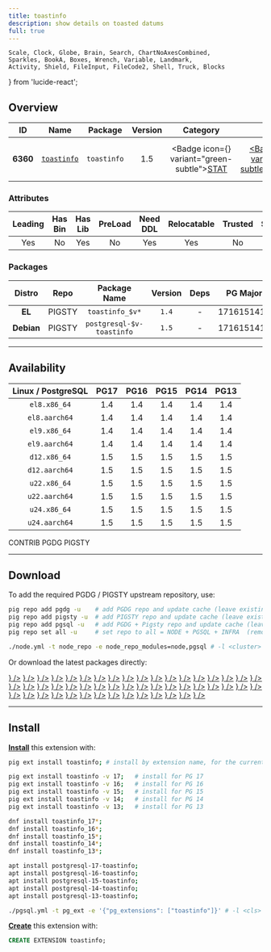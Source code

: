 ```yaml
---
title: toastinfo
description: show details on toasted datums
full: true
---
```


    Scale, Clock, Globe, Brain, Search, ChartNoAxesCombined,
    Sparkles, BookA, Boxes, Wrench, Variable, Landmark,
    Activity, Shield, FileInput, FileCode2, Shell, Truck, Blocks
} from 'lucide-react';

## Overview

| <TooltipIconButton tooltip="Extension unique identifier" side="top">ID</TooltipIconButton> | <TooltipIconButton tooltip="Extension name" side="top">Name</TooltipIconButton> | <TooltipIconButton tooltip="Package name for installation" side="top">Package</TooltipIconButton> | <TooltipIconButton tooltip="Latest available extension version" side="top">Version</TooltipIconButton> | <TooltipIconButton tooltip="Extension category" side="top">Category</TooltipIconButton> | <TooltipIconButton tooltip="Open source license" side="top">License</TooltipIconButton> | <TooltipIconButton tooltip="Programming language" side="top">Lang</TooltipIconButton> |
|:--------:|:--------:|:----------:|:--------------:|:---------------------------------------:|:------------------------------------------------------:|:----:|
| **6360** | [`toastinfo`](https://github.com/credativ/toastinfo) | `toastinfo` | 1.5 | <Badge icon={<Activity />} variant="green-subtle"><a href="/ext/stat" className="no-underline">STAT</a></Badge> | <a href="/ext/list/license#postgresql" className="no-underline"><Badge icon={<Scale />} variant="blue-subtle">PostgreSQL</Badge></a> | <a href="/ext/list/lang#c"><Badge icon={<FileCode2 />} variant="blue-subtle">C</Badge></a> |

### Attributes

| <TooltipIconButton tooltip="The Primary Leading extension in the Package" side="top">Leading</TooltipIconButton> | <TooltipIconButton tooltip="Contains binary utils" side="top">Has Bin</TooltipIconButton> | <TooltipIconButton tooltip="Contains .so shared library files" side="top">Has Lib</TooltipIconButton> | <TooltipIconButton tooltip="Requires preloading via shared_preload_libraries" side="top">PreLoad</TooltipIconButton> | <TooltipIconButton tooltip="Requires CREATE EXTENSION DDL command" side="top">Need DDL</TooltipIconButton> | <TooltipIconButton tooltip="Can be installed in any schema" side="top">Relocatable</TooltipIconButton> | <TooltipIconButton tooltip="Can be created by non-superuser" side="top">Trusted</TooltipIconButton> | <TooltipIconButton tooltip="Schemas used by this extension" side="top">Schemas</TooltipIconButton> |
|:-------:|:-------:|:-------:|:-------:|:--------:|:-----------:|:-------:|:-------:|
| Yes | No | Yes | No | Yes | Yes | No | - |

### Packages

| <TooltipIconButton tooltip="Linux distribution family, EL or Debian" side="top">Distro</TooltipIconButton> | <TooltipIconButton tooltip="Package repository" side="top">Repo</TooltipIconButton> | <TooltipIconButton tooltip="The RPM/DEB Package Name Pattern (replace $v with real pg major)" side="top">Package Name</TooltipIconButton> | <TooltipIconButton tooltip="Latest package version" side="top">Version</TooltipIconButton> | <TooltipIconButton tooltip="RPM/DEB Package dependencies" side="top">Deps</TooltipIconButton> | <TooltipIconButton tooltip="Available in these PostgreSQL Major Versions" side="top">PG Major</TooltipIconButton> |
|:----------:|:--------:|:------------------------:|:-----------:|:------------:|:------------------:|
|   **EL**   | <Badge variant="amber-subtle"><span className="font-bold">PIGSTY</span></Badge> | `toastinfo_$v*` | `1.4` | - | <Badge variant="green-subtle">17</Badge><Badge variant="green-subtle">16</Badge><Badge variant="green-subtle">15</Badge><Badge variant="green-subtle">14</Badge><Badge variant="green-subtle">13</Badge> |
| **Debian** | <Badge variant="amber-subtle"><span className="font-bold">PIGSTY</span></Badge> | `postgresql-$v-toastinfo` | `1.5` | - | <Badge variant="green-subtle">17</Badge><Badge variant="green-subtle">16</Badge><Badge variant="green-subtle">15</Badge><Badge variant="green-subtle">14</Badge><Badge variant="green-subtle">13</Badge> |



------

## Availability

| <TooltipIconButton tooltip="Linux Distro Arch / PostgreSQL Major Version" side="top">Linux / PostgreSQL </TooltipIconButton> | **PG17** | **PG16** | **PG15** | **PG14** | **PG13** |
|:-----:|:-----:|:-----:|:-----:|:-----:|:-----:|
| `el8.x86_64` | <Badge variant="amber-subtle">1.4</Badge> | <Badge variant="amber-subtle">1.4</Badge> | <Badge variant="amber-subtle">1.4</Badge> | <Badge variant="amber-subtle">1.4</Badge> | <Badge variant="amber-subtle">1.4</Badge> |
| `el8.aarch64` | <Badge variant="amber-subtle">1.4</Badge> | <Badge variant="amber-subtle">1.4</Badge> | <Badge variant="amber-subtle">1.4</Badge> | <Badge variant="amber-subtle">1.4</Badge> | <Badge variant="amber-subtle">1.4</Badge> |
| `el9.x86_64` | <Badge variant="amber-subtle">1.4</Badge> | <Badge variant="amber-subtle">1.4</Badge> | <Badge variant="amber-subtle">1.4</Badge> | <Badge variant="amber-subtle">1.4</Badge> | <Badge variant="amber-subtle">1.4</Badge> |
| `el9.aarch64` | <Badge variant="amber-subtle">1.4</Badge> | <Badge variant="amber-subtle">1.4</Badge> | <Badge variant="amber-subtle">1.4</Badge> | <Badge variant="amber-subtle">1.4</Badge> | <Badge variant="amber-subtle">1.4</Badge> |
| `d12.x86_64` | <Badge variant="blue-subtle">1.5</Badge> | <Badge variant="blue-subtle">1.5</Badge> | <Badge variant="blue-subtle">1.5</Badge> | <Badge variant="blue-subtle">1.5</Badge> | <Badge variant="blue-subtle">1.5</Badge> |
| `d12.aarch64` | <Badge variant="blue-subtle">1.5</Badge> | <Badge variant="blue-subtle">1.5</Badge> | <Badge variant="blue-subtle">1.5</Badge> | <Badge variant="blue-subtle">1.5</Badge> | <Badge variant="blue-subtle">1.5</Badge> |
| `u22.x86_64` | <Badge variant="blue-subtle">1.5</Badge> | <Badge variant="blue-subtle">1.5</Badge> | <Badge variant="blue-subtle">1.5</Badge> | <Badge variant="blue-subtle">1.5</Badge> | <Badge variant="blue-subtle">1.5</Badge> |
| `u22.aarch64` | <Badge variant="blue-subtle">1.5</Badge> | <Badge variant="blue-subtle">1.5</Badge> | <Badge variant="blue-subtle">1.5</Badge> | <Badge variant="blue-subtle">1.5</Badge> | <Badge variant="blue-subtle">1.5</Badge> |
| `u24.x86_64` | <Badge variant="blue-subtle">1.5</Badge> | <Badge variant="blue-subtle">1.5</Badge> | <Badge variant="blue-subtle">1.5</Badge> | <Badge variant="blue-subtle">1.5</Badge> | <Badge variant="blue-subtle">1.5</Badge> |
| `u24.aarch64` | <Badge variant="blue-subtle">1.5</Badge> | <Badge variant="blue-subtle">1.5</Badge> | <Badge variant="blue-subtle">1.5</Badge> | <Badge variant="blue-subtle">1.5</Badge> | <Badge variant="blue-subtle">1.5</Badge> |

<Badge variant="green-subtle"><span className="font-black">CONTRIB</span></Badge> <Badge variant="blue-subtle"><span className="font-black">PGDG</span></Badge> <Badge variant="amber-subtle"><span className="font-black">PIGSTY</span></Badge>

------

## Download

To add the required PGDG / PIGSTY upstream repository, use:

```bash tab="pig"
pig repo add pgdg -u    # add PGDG repo and update cache (leave existing repos)
pig repo add pigsty -u  # add PIGSTY repo and update cache (leave existing repos)
pig repo add pgsql -u   # add PGDG + Pigsty repo and update cache (leave existing repos)
pig repo set all -u     # set repo to all = NODE + PGSQL + INFRA  (remove existing repos)
```
```bash tab="pigsty"
./node.yml -t node_repo -e node_repo_modules=node,pgsql # -l <cluster>
```

Or download the latest packages directly:

<Files>
    <Folder name="el8.x86_64">
        <a href="https://repo.pigsty.io/yum/pgsql/el8.x86_64/toastinfo_17-1.4-1PIGSTY.el8.x86_64.rpm"><File name="toastinfo_17-1.4-1PIGSTY.el8.x86_64.rpm" icon={<Package className="text-emerald-500" />} /></a>
        <a href="https://repo.pigsty.io/yum/pgsql/el8.x86_64/toastinfo_16-1.4-1PIGSTY.el8.x86_64.rpm"><File name="toastinfo_16-1.4-1PIGSTY.el8.x86_64.rpm" icon={<Package className="text-emerald-500" />} /></a>
        <a href="https://repo.pigsty.io/yum/pgsql/el8.x86_64/toastinfo_15-1.4-1PIGSTY.el8.x86_64.rpm"><File name="toastinfo_15-1.4-1PIGSTY.el8.x86_64.rpm" icon={<Package className="text-emerald-500" />} /></a>
        <a href="https://repo.pigsty.io/yum/pgsql/el8.x86_64/toastinfo_14-1.4-1PIGSTY.el8.x86_64.rpm"><File name="toastinfo_14-1.4-1PIGSTY.el8.x86_64.rpm" icon={<Package className="text-emerald-500" />} /></a>
        <a href="https://repo.pigsty.io/yum/pgsql/el8.x86_64/toastinfo_13-1.4-1PIGSTY.el8.x86_64.rpm"><File name="toastinfo_13-1.4-1PIGSTY.el8.x86_64.rpm" icon={<Package className="text-emerald-500" />} /></a>
    </Folder>
    <Folder name="el8.aarch64">
        <a href="https://repo.pigsty.io/yum/pgsql/el8.aarch64/toastinfo_17-1.4-1PIGSTY.el8.aarch64.rpm"><File name="toastinfo_17-1.4-1PIGSTY.el8.aarch64.rpm" icon={<Package className="text-orange-500" />} /></a>
        <a href="https://repo.pigsty.io/yum/pgsql/el8.aarch64/toastinfo_16-1.4-1PIGSTY.el8.aarch64.rpm"><File name="toastinfo_16-1.4-1PIGSTY.el8.aarch64.rpm" icon={<Package className="text-orange-500" />} /></a>
        <a href="https://repo.pigsty.io/yum/pgsql/el8.aarch64/toastinfo_15-1.4-1PIGSTY.el8.aarch64.rpm"><File name="toastinfo_15-1.4-1PIGSTY.el8.aarch64.rpm" icon={<Package className="text-orange-500" />} /></a>
        <a href="https://repo.pigsty.io/yum/pgsql/el8.aarch64/toastinfo_14-1.4-1PIGSTY.el8.aarch64.rpm"><File name="toastinfo_14-1.4-1PIGSTY.el8.aarch64.rpm" icon={<Package className="text-orange-500" />} /></a>
        <a href="https://repo.pigsty.io/yum/pgsql/el8.aarch64/toastinfo_13-1.4-1PIGSTY.el8.aarch64.rpm"><File name="toastinfo_13-1.4-1PIGSTY.el8.aarch64.rpm" icon={<Package className="text-orange-500" />} /></a>
    </Folder>
    <Folder name="el9.x86_64">
        <a href="https://repo.pigsty.io/yum/pgsql/el9.x86_64/toastinfo_17-1.4-1PIGSTY.el9.x86_64.rpm"><File name="toastinfo_17-1.4-1PIGSTY.el9.x86_64.rpm" icon={<Package className="text-emerald-500" />} /></a>
        <a href="https://repo.pigsty.io/yum/pgsql/el9.x86_64/toastinfo_16-1.4-1PIGSTY.el9.x86_64.rpm"><File name="toastinfo_16-1.4-1PIGSTY.el9.x86_64.rpm" icon={<Package className="text-emerald-500" />} /></a>
        <a href="https://repo.pigsty.io/yum/pgsql/el9.x86_64/toastinfo_15-1.4-1PIGSTY.el9.x86_64.rpm"><File name="toastinfo_15-1.4-1PIGSTY.el9.x86_64.rpm" icon={<Package className="text-emerald-500" />} /></a>
        <a href="https://repo.pigsty.io/yum/pgsql/el9.x86_64/toastinfo_14-1.4-1PIGSTY.el9.x86_64.rpm"><File name="toastinfo_14-1.4-1PIGSTY.el9.x86_64.rpm" icon={<Package className="text-emerald-500" />} /></a>
        <a href="https://repo.pigsty.io/yum/pgsql/el9.x86_64/toastinfo_13-1.4-1PIGSTY.el9.x86_64.rpm"><File name="toastinfo_13-1.4-1PIGSTY.el9.x86_64.rpm" icon={<Package className="text-emerald-500" />} /></a>
    </Folder>
    <Folder name="el9.aarch64">
        <a href="https://repo.pigsty.io/yum/pgsql/el9.aarch64/toastinfo_17-1.4-1PIGSTY.el9.aarch64.rpm"><File name="toastinfo_17-1.4-1PIGSTY.el9.aarch64.rpm" icon={<Package className="text-orange-500" />} /></a>
        <a href="https://repo.pigsty.io/yum/pgsql/el9.aarch64/toastinfo_16-1.4-1PIGSTY.el9.aarch64.rpm"><File name="toastinfo_16-1.4-1PIGSTY.el9.aarch64.rpm" icon={<Package className="text-orange-500" />} /></a>
        <a href="https://repo.pigsty.io/yum/pgsql/el9.aarch64/toastinfo_15-1.4-1PIGSTY.el9.aarch64.rpm"><File name="toastinfo_15-1.4-1PIGSTY.el9.aarch64.rpm" icon={<Package className="text-orange-500" />} /></a>
        <a href="https://repo.pigsty.io/yum/pgsql/el9.aarch64/toastinfo_14-1.4-1PIGSTY.el9.aarch64.rpm"><File name="toastinfo_14-1.4-1PIGSTY.el9.aarch64.rpm" icon={<Package className="text-orange-500" />} /></a>
        <a href="https://repo.pigsty.io/yum/pgsql/el9.aarch64/toastinfo_13-1.4-1PIGSTY.el9.aarch64.rpm"><File name="toastinfo_13-1.4-1PIGSTY.el9.aarch64.rpm" icon={<Package className="text-orange-500" />} /></a>
    </Folder>
    <Folder name="d12.x86_64">
        <a href="https://apt.postgresql.org/pub/repos/apt/pool/main/t/toastinfo/postgresql-17-toastinfo_1.5-2.pgdg120+1_arm64.deb"><File name="postgresql-17-toastinfo_1.5-2.pgdg120+1_arm64.deb" icon={<Box className="text-emerald-500" />} /></a>
        <a href="https://apt.postgresql.org/pub/repos/apt/pool/main/t/toastinfo/postgresql-16-toastinfo_1.5-2.pgdg120+1_arm64.deb"><File name="postgresql-16-toastinfo_1.5-2.pgdg120+1_arm64.deb" icon={<Box className="text-emerald-500" />} /></a>
        <a href="https://apt.postgresql.org/pub/repos/apt/pool/main/t/toastinfo/postgresql-15-toastinfo_1.5-2.pgdg120+1_arm64.deb"><File name="postgresql-15-toastinfo_1.5-2.pgdg120+1_arm64.deb" icon={<Box className="text-emerald-500" />} /></a>
        <a href="https://apt.postgresql.org/pub/repos/apt/pool/main/t/toastinfo/postgresql-14-toastinfo_1.5-2.pgdg120+1_arm64.deb"><File name="postgresql-14-toastinfo_1.5-2.pgdg120+1_arm64.deb" icon={<Box className="text-emerald-500" />} /></a>
        <a href="https://apt.postgresql.org/pub/repos/apt/pool/main/t/toastinfo/postgresql-13-toastinfo_1.5-2.pgdg120+1_arm64.deb"><File name="postgresql-13-toastinfo_1.5-2.pgdg120+1_arm64.deb" icon={<Box className="text-emerald-500" />} /></a>
    </Folder>
    <Folder name="d12.aarch64">
        <a href="https://apt.postgresql.org/pub/repos/apt/pool/main/t/toastinfo/postgresql-17-toastinfo_1.5-2.pgdg120+1_amd64.deb"><File name="postgresql-17-toastinfo_1.5-2.pgdg120+1_amd64.deb" icon={<Box className="text-orange-500" />} /></a>
        <a href="https://apt.postgresql.org/pub/repos/apt/pool/main/t/toastinfo/postgresql-16-toastinfo_1.5-2.pgdg120+1_amd64.deb"><File name="postgresql-16-toastinfo_1.5-2.pgdg120+1_amd64.deb" icon={<Box className="text-orange-500" />} /></a>
        <a href="https://apt.postgresql.org/pub/repos/apt/pool/main/t/toastinfo/postgresql-15-toastinfo_1.5-2.pgdg120+1_amd64.deb"><File name="postgresql-15-toastinfo_1.5-2.pgdg120+1_amd64.deb" icon={<Box className="text-orange-500" />} /></a>
        <a href="https://apt.postgresql.org/pub/repos/apt/pool/main/t/toastinfo/postgresql-14-toastinfo_1.5-2.pgdg120+1_amd64.deb"><File name="postgresql-14-toastinfo_1.5-2.pgdg120+1_amd64.deb" icon={<Box className="text-orange-500" />} /></a>
        <a href="https://apt.postgresql.org/pub/repos/apt/pool/main/t/toastinfo/postgresql-13-toastinfo_1.5-2.pgdg120+1_amd64.deb"><File name="postgresql-13-toastinfo_1.5-2.pgdg120+1_amd64.deb" icon={<Box className="text-orange-500" />} /></a>
    </Folder>
    <Folder name="u22.x86_64">
        <a href="https://apt.postgresql.org/pub/repos/apt/pool/main/t/toastinfo/postgresql-17-toastinfo_1.5-2.pgdg22.04+1_amd64.deb"><File name="postgresql-17-toastinfo_1.5-2.pgdg22.04+1_amd64.deb" icon={<Box className="text-emerald-500" />} /></a>
        <a href="https://apt.postgresql.org/pub/repos/apt/pool/main/t/toastinfo/postgresql-16-toastinfo_1.5-2.pgdg22.04+1_amd64.deb"><File name="postgresql-16-toastinfo_1.5-2.pgdg22.04+1_amd64.deb" icon={<Box className="text-emerald-500" />} /></a>
        <a href="https://apt.postgresql.org/pub/repos/apt/pool/main/t/toastinfo/postgresql-15-toastinfo_1.5-2.pgdg22.04+1_amd64.deb"><File name="postgresql-15-toastinfo_1.5-2.pgdg22.04+1_amd64.deb" icon={<Box className="text-emerald-500" />} /></a>
        <a href="https://apt.postgresql.org/pub/repos/apt/pool/main/t/toastinfo/postgresql-14-toastinfo_1.5-2.pgdg22.04+1_amd64.deb"><File name="postgresql-14-toastinfo_1.5-2.pgdg22.04+1_amd64.deb" icon={<Box className="text-emerald-500" />} /></a>
        <a href="https://apt.postgresql.org/pub/repos/apt/pool/main/t/toastinfo/postgresql-13-toastinfo_1.5-2.pgdg22.04+1_amd64.deb"><File name="postgresql-13-toastinfo_1.5-2.pgdg22.04+1_amd64.deb" icon={<Box className="text-emerald-500" />} /></a>
    </Folder>
    <Folder name="u22.aarch64">
        <a href="https://apt.postgresql.org/pub/repos/apt/pool/main/t/toastinfo/postgresql-17-toastinfo_1.5-2.pgdg22.04+1_arm64.deb"><File name="postgresql-17-toastinfo_1.5-2.pgdg22.04+1_arm64.deb" icon={<Box className="text-orange-500" />} /></a>
        <a href="https://apt.postgresql.org/pub/repos/apt/pool/main/t/toastinfo/postgresql-16-toastinfo_1.5-2.pgdg22.04+1_arm64.deb"><File name="postgresql-16-toastinfo_1.5-2.pgdg22.04+1_arm64.deb" icon={<Box className="text-orange-500" />} /></a>
        <a href="https://apt.postgresql.org/pub/repos/apt/pool/main/t/toastinfo/postgresql-15-toastinfo_1.5-2.pgdg22.04+1_arm64.deb"><File name="postgresql-15-toastinfo_1.5-2.pgdg22.04+1_arm64.deb" icon={<Box className="text-orange-500" />} /></a>
        <a href="https://apt.postgresql.org/pub/repos/apt/pool/main/t/toastinfo/postgresql-14-toastinfo_1.5-2.pgdg22.04+1_arm64.deb"><File name="postgresql-14-toastinfo_1.5-2.pgdg22.04+1_arm64.deb" icon={<Box className="text-orange-500" />} /></a>
        <a href="https://apt.postgresql.org/pub/repos/apt/pool/main/t/toastinfo/postgresql-13-toastinfo_1.5-2.pgdg22.04+1_arm64.deb"><File name="postgresql-13-toastinfo_1.5-2.pgdg22.04+1_arm64.deb" icon={<Box className="text-orange-500" />} /></a>
    </Folder>
    <Folder name="u24.x86_64">
        <a href="https://apt.postgresql.org/pub/repos/apt/pool/main/t/toastinfo/postgresql-17-toastinfo_1.5-2.pgdg24.04+1_amd64.deb"><File name="postgresql-17-toastinfo_1.5-2.pgdg24.04+1_amd64.deb" icon={<Box className="text-emerald-500" />} /></a>
        <a href="https://apt.postgresql.org/pub/repos/apt/pool/main/t/toastinfo/postgresql-16-toastinfo_1.5-2.pgdg24.04+1_amd64.deb"><File name="postgresql-16-toastinfo_1.5-2.pgdg24.04+1_amd64.deb" icon={<Box className="text-emerald-500" />} /></a>
        <a href="https://apt.postgresql.org/pub/repos/apt/pool/main/t/toastinfo/postgresql-15-toastinfo_1.5-2.pgdg24.04+1_amd64.deb"><File name="postgresql-15-toastinfo_1.5-2.pgdg24.04+1_amd64.deb" icon={<Box className="text-emerald-500" />} /></a>
        <a href="https://apt.postgresql.org/pub/repos/apt/pool/main/t/toastinfo/postgresql-14-toastinfo_1.5-2.pgdg24.04+1_amd64.deb"><File name="postgresql-14-toastinfo_1.5-2.pgdg24.04+1_amd64.deb" icon={<Box className="text-emerald-500" />} /></a>
        <a href="https://apt.postgresql.org/pub/repos/apt/pool/main/t/toastinfo/postgresql-13-toastinfo_1.5-2.pgdg24.04+1_amd64.deb"><File name="postgresql-13-toastinfo_1.5-2.pgdg24.04+1_amd64.deb" icon={<Box className="text-emerald-500" />} /></a>
    </Folder>
    <Folder name="u24.aarch64">
        <a href="https://apt.postgresql.org/pub/repos/apt/pool/main/t/toastinfo/postgresql-17-toastinfo_1.5-2.pgdg24.04+1_arm64.deb"><File name="postgresql-17-toastinfo_1.5-2.pgdg24.04+1_arm64.deb" icon={<Box className="text-orange-500" />} /></a>
        <a href="https://apt.postgresql.org/pub/repos/apt/pool/main/t/toastinfo/postgresql-16-toastinfo_1.5-2.pgdg24.04+1_arm64.deb"><File name="postgresql-16-toastinfo_1.5-2.pgdg24.04+1_arm64.deb" icon={<Box className="text-orange-500" />} /></a>
        <a href="https://apt.postgresql.org/pub/repos/apt/pool/main/t/toastinfo/postgresql-15-toastinfo_1.5-2.pgdg24.04+1_arm64.deb"><File name="postgresql-15-toastinfo_1.5-2.pgdg24.04+1_arm64.deb" icon={<Box className="text-orange-500" />} /></a>
        <a href="https://apt.postgresql.org/pub/repos/apt/pool/main/t/toastinfo/postgresql-14-toastinfo_1.5-2.pgdg24.04+1_arm64.deb"><File name="postgresql-14-toastinfo_1.5-2.pgdg24.04+1_arm64.deb" icon={<Box className="text-orange-500" />} /></a>
        <a href="https://apt.postgresql.org/pub/repos/apt/pool/main/t/toastinfo/postgresql-13-toastinfo_1.5-2.pgdg24.04+1_arm64.deb"><File name="postgresql-13-toastinfo_1.5-2.pgdg24.04+1_arm64.deb" icon={<Box className="text-orange-500" />} /></a>
    </Folder>
</Files>

------

## Install

[**Install**](/docs/pgsql/extension/install) this extension with:

```bash tab="pig"
pig ext install toastinfo; # install by extension name, for the current active PG version

pig ext install toastinfo -v 17;   # install for PG 17
pig ext install toastinfo -v 16;   # install for PG 16
pig ext install toastinfo -v 15;   # install for PG 15
pig ext install toastinfo -v 14;   # install for PG 14
pig ext install toastinfo -v 13;   # install for PG 13
```
```bash tab="yum" 
dnf install toastinfo_17*;
dnf install toastinfo_16*;
dnf install toastinfo_15*;
dnf install toastinfo_14*;
dnf install toastinfo_13*;
```
```bash tab="apt" 
apt install postgresql-17-toastinfo;
apt install postgresql-16-toastinfo;
apt install postgresql-15-toastinfo;
apt install postgresql-14-toastinfo;
apt install postgresql-13-toastinfo;
```
```bash tab="ansible"
./pgsql.yml -t pg_ext -e '{"pg_extensions": ["toastinfo"]}' # -l <cls>
```

[**Create**](/docs/pgsql/extension/create) this extension with:

```sql
CREATE EXTENSION toastinfo;
```


